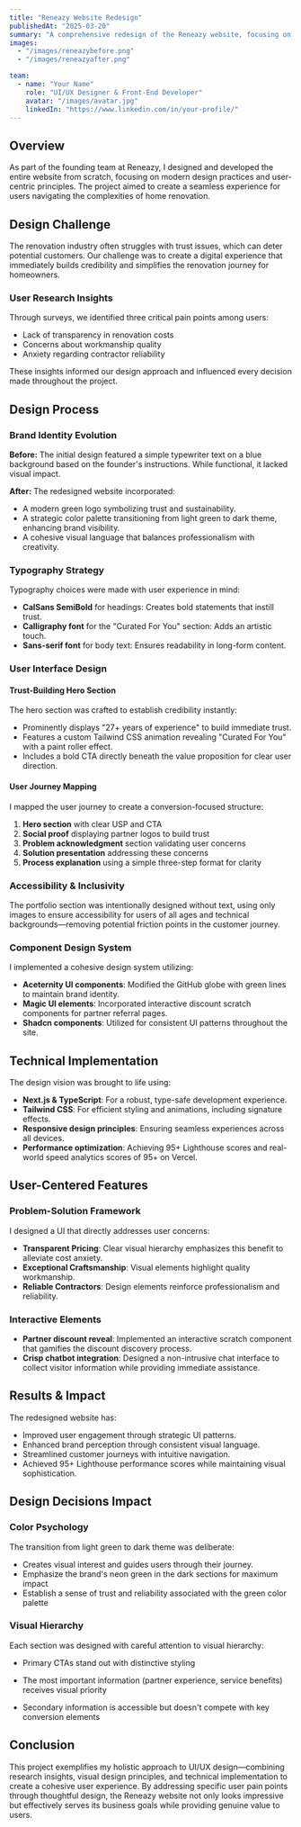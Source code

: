 ```yaml
---
title: "Reneazy Website Redesign"
publishedAt: "2025-03-20"
summary: "A comprehensive redesign of the Reneazy website, focusing on user experience, modern design practices, and effective branding."
images:
  - "/images/reneazybefore.png"
  - "/images/reneazyafter.png"

team:
  - name: "Your Name"
    role: "UI/UX Designer & Front-End Developer"
    avatar: "/images/avatar.jpg"
    linkedIn: "https://www.linkedin.com/in/your-profile/"
---
```


## Overview

As part of the founding team at Reneazy, I designed and developed the entire website from scratch, focusing on modern design practices and user-centric principles. The project aimed to create a seamless experience for users navigating the complexities of home renovation.

## Design Challenge

The renovation industry often struggles with trust issues, which can deter potential customers. Our challenge was to create a digital experience that immediately builds credibility and simplifies the renovation journey for homeowners.

### User Research Insights

Through surveys, we identified three critical pain points among users:

- Lack of transparency in renovation costs
- Concerns about workmanship quality
- Anxiety regarding contractor reliability

These insights informed our design approach and influenced every decision made throughout the project.

## Design Process

### Brand Identity Evolution

**Before:** The initial design featured a simple typewriter text on a blue background based on the founder's instructions. While functional, it lacked visual impact.

**After:** The redesigned website incorporated:

- A modern green logo symbolizing trust and sustainability.
- A strategic color palette transitioning from light green to dark theme, enhancing brand visibility.
- A cohesive visual language that balances professionalism with creativity.

### Typography Strategy

Typography choices were made with user experience in mind:

- **CalSans SemiBold** for headings: Creates bold statements that instill trust.
- **Calligraphy font** for the "Curated For You" section: Adds an artistic touch.
- **Sans-serif font** for body text: Ensures readability in long-form content.

### User Interface Design

#### Trust-Building Hero Section

The hero section was crafted to establish credibility instantly:

- Prominently displays "27+ years of experience" to build immediate trust.
- Features a custom Tailwind CSS animation revealing "Curated For You" with a paint roller effect.
- Includes a bold CTA directly beneath the value proposition for clear user direction.

#### User Journey Mapping

I mapped the user journey to create a conversion-focused structure:

1. **Hero section** with clear USP and CTA
2. **Social proof** displaying partner logos to build trust
3. **Problem acknowledgment** section validating user concerns
4. **Solution presentation** addressing these concerns
5. **Process explanation** using a simple three-step format for clarity

### Accessibility & Inclusivity

The portfolio section was intentionally designed without text, using only images to ensure accessibility for users of all ages and technical backgrounds—removing potential friction points in the customer journey.

### Component Design System

I implemented a cohesive design system utilizing:

- **Aceternity UI components**: Modified the GitHub globe with green lines to maintain brand identity.
- **Magic UI elements**: Incorporated interactive discount scratch components for partner referral pages.
- **Shadcn components**: Utilized for consistent UI patterns throughout the site.

## Technical Implementation

The design vision was brought to life using:

- **Next.js & TypeScript**: For a robust, type-safe development experience.
- **Tailwind CSS**: For efficient styling and animations, including signature effects.
- **Responsive design principles**: Ensuring seamless experiences across all devices.
- **Performance optimization**: Achieving 95+ Lighthouse scores and real-world speed analytics scores of 95+ on Vercel.

## User-Centered Features

### Problem-Solution Framework

I designed a UI that directly addresses user concerns:

- **Transparent Pricing**: Clear visual hierarchy emphasizes this benefit to alleviate cost anxiety.
- **Exceptional Craftsmanship**: Visual elements highlight quality workmanship.
- **Reliable Contractors**: Design elements reinforce professionalism and reliability.

### Interactive Elements

- **Partner discount reveal**: Implemented an interactive scratch component that gamifies the discount discovery process.
- **Crisp chatbot integration**: Designed a non-intrusive chat interface to collect visitor information while providing immediate assistance.

## Results & Impact

The redesigned website has:

- Improved user engagement through strategic UI patterns.
- Enhanced brand perception through consistent visual language.
- Streamlined customer journeys with intuitive navigation.
- Achieved 95+ Lighthouse performance scores while maintaining visual sophistication.

## Design Decisions Impact

### Color Psychology

The transition from light green to dark theme was deliberate:

- Creates visual interest and guides users through their journey.
- Emphasize the brand's neon green in the dark sections for maximum impact
- Establish a sense of trust and reliability associated with the green color palette

### Visual Hierarchy

Each section was designed with careful attention to visual hierarchy:

- Primary CTAs stand out with distinctive styling

- The most important information (partner experience, service benefits) receives visual priority

- Secondary information is accessible but doesn't compete with key conversion elements

## Conclusion

This project exemplifies my holistic approach to UI/UX design—combining research insights, visual design principles, and technical implementation to create a cohesive user experience. By addressing specific user pain points through thoughtful design, the Reneazy website not only looks impressive but effectively serves its business goals while providing genuine value to users.
